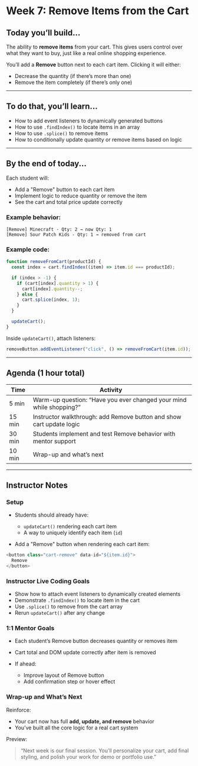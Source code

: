 # Week 7: Remove Items from the Cart

## Today you’ll build...

The ability to **remove items** from your cart. This gives users control over what they want to buy, just like a real online shopping experience.

You’ll add a **Remove** button next to each cart item. Clicking it will either:

- Decrease the quantity (if there’s more than one)
- Remove the item completely (if there’s only one)

---

## To do that, you’ll learn...

- How to add event listeners to dynamically generated buttons
- How to use `.findIndex()` to locate items in an array
- How to use `.splice()` to remove items
- How to conditionally update quantity or remove items based on logic

---

## By the end of today...

Each student will:

- Add a "Remove" button to each cart item
- Implement logic to reduce quantity or remove the item
- See the cart and total price update correctly

### Example behavior:

```
[Remove] Minecraft - Qty: 2 → now Qty: 1
[Remove] Sour Patch Kids - Qty: 1 → removed from cart
```

### Example code:

```js
function removeFromCart(productId) {
  const index = cart.findIndex((item) => item.id === productId);

  if (index > -1) {
    if (cart[index].quantity > 1) {
      cart[index].quantity--;
    } else {
      cart.splice(index, 1);
    }
  }

  updateCart();
}
```

Inside `updateCart()`, attach listeners:

```js
removeButton.addEventListener("click", () => removeFromCart(item.id));
```

---

## Agenda (1 hour total)

| Time   | Activity                                                             |
| ------ | -------------------------------------------------------------------- |
| 5 min  | Warm-up question: “Have you ever changed your mind while shopping?”  |
| 15 min | Instructor walkthrough: add Remove button and show cart update logic |
| 30 min | Students implement and test Remove behavior with mentor support      |
| 10 min | Wrap-up and what’s next                                              |

---

## Instructor Notes

### Setup

- Students should already have:

  - `updateCart()` rendering each cart item
  - A way to uniquely identify each item (`id`)

- Add a "Remove" button when rendering each cart item:

```js
<button class="cart-remove" data-id="${item.id}">
  Remove
</button>
```

### Instructor Live Coding Goals

- Show how to attach event listeners to dynamically created elements
- Demonstrate `.findIndex()` to locate item in the cart
- Use `.splice()` to remove from the cart array
- Rerun `updateCart()` after any change

### 1:1 Mentor Goals

- Each student’s Remove button decreases quantity or removes item
- Cart total and DOM update correctly after item is removed
- If ahead:

  - Improve layout of Remove button
  - Add confirmation step or hover effect

### Wrap-up and What’s Next

Reinforce:

- Your cart now has full **add, update, and remove** behavior
- You’ve built all the core logic for a real cart system

Preview:

> “Next week is our final session. You’ll personalize your cart, add final styling, and polish your work for demo or portfolio use.”
